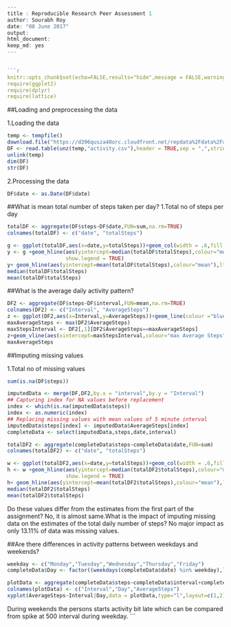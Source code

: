 
```r
---
title : Reproducible Research Peer Assessment 1
author: Sourabh Roy
date: "08 June 2017"
output: 
html_document: 
keep_md: yes
---
  

```r
knitr::opts_chunk$set(echo=FALSE,results="hide",message = FALSE,warning = FALSE,fig.width = 8,fig.height = 8)
require(ggplot2)
require(dplyr)
require(lattice)
``` 

##Loading and preprocessing the data

1.Loading the data
```r
temp <- tempfile()
download.file("https://d396qusza40orc.cloudfront.net/repdata%2Fdata%2Factivity.zip",temp,quiet = TRUE)
DF <- read.table(unz(temp,"activity.csv"),header = TRUE,sep = ",",stringsAsFactors = FALSE)
unlink(temp)
dim(DF)
str(DF)
```
2.Processing the data
```r
DF$date <- as.Date(DF$date)
```

##What is mean total number of steps taken per day?
1.Total no of steps per day
```r
totalDF <- aggregate(DF$steps~DF$date,FUN=sum,na.rm=TRUE)
colnames(totalDF) <- c("date", "totalSteps")
```

```r
g <- ggplot(totalDF,aes(x=date,y=totalSteps))+geom_col(width = .6,fill = "blue")
y <- g +geom_hline(aes(yintercept=median(totalDF$totalSteps),colour="median"),lty=3,lwd=1,
                   show.legend = TRUE)
y+ geom_hline(aes(yintercept=mean(totalDF$totalSteps),colour="mean"),lty=2,lwd=1)+xlab("Date")+ylab("Total Steps")
median(totalDF$totalSteps)
mean(totalDF$totalSteps)
```

##What is the average daily activity pattern?
```r
DF2 <- aggregate(DF$steps~DF$interval,FUN=mean,na.rm=TRUE)
colnames(DF2) <- c("Interval", "AverageSteps")
z <- ggplot(DF2,aes(x=Interval,y=AverageSteps))+geom_line(colour ="blue")
maxAverageSteps <- max(DF2$AverageSteps)
maxStepsInterval <- DF2[,1][DF2$AverageSteps==maxAverageSteps]
z+geom_vline(aes(xintercept=maxStepsInterval,colour="max Average Steps"),lty=2,lwd=1)
maxAverageSteps
```

##Imputing missing values

1.Total no of missing values  

```r
sum(is.na(DF$steps))
```  
```r
imputedData <- merge(DF,DF2,by.x = "interval",by.y = "Interval")
## Capturing index for NA values before replacement
index <- which(is.na(imputedData$steps))
index <- as.numeric(index)
## Replacing missing values with mean values of 5 minute interval
imputedData$steps[index] <- imputedData$AverageSteps[index]
completeData <- select(imputedData,steps,date,interval)
```  
```r
totalDF2 <- aggregate(completeData$steps~completeData$date,FUN=sum)
colnames(totalDF2) <- c("date", "totalSteps")
```

```r
w <- ggplot(totalDF2,aes(x=date,y=totalSteps))+geom_col(width = .6,fill = "blue")
h <- w +geom_hline(aes(yintercept=median(totalDF2$totalSteps),colour="median"),lty=3,lwd=1,
                   show.legend = TRUE)
h+ geom_hline(aes(yintercept=mean(totalDF2$totalSteps),colour="mean"),lty=2,lwd=1)+xlab("Date")+ylab("Total Steps")
median(totalDF2$totalSteps)
mean(totalDF2$totalSteps)
```  
Do these values differ from the estimates from the first part of the assignment? No, it is almost same.What is the impact of imputing missing data on the estimates of the total daily number of steps? No major impact as only 13.11% of data was missing values.    

##Are there differences in activity patterns between weekdays and weekends?

```r
weekday <- c("Monday","Tuesday","Wednesday","Thursday","Friday")
completeData$Day <- factor((weekdays(completeData$date) %in% weekday),levels = c(TRUE,FALSE),labels = c("weekday","weekend"))
```

```r
plotData <- aggregate(completeData$steps~completeData$interval+completeData$Day,FUN=mean)
colnames(plotData) <- c("Interval","Day","AverageSteps")
xyplot(AverageSteps~Interval|Day,data = plotData,type="l",layout=c(1,2),lwd=2)
```  

During weekends the persons starts activity bit late which can be compared from spike at 500 interval during weekday.
```

